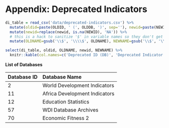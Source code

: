 # Appendix: Deprecated Indicators

```{r substitutes}
di_table = read_csv('data/deprecated-indicators.csv') %>%
  mutate(oldid=paste(OLDID, ' (', OLDDB, ')', sep=''), newid=paste(NEWID, ' (', NEWDB, ')', sep='')) %>%
  mutate(newid=replace(newid, is.na(NEWID), 'NA')) %>%
  # this is a hack to sanitize '$' in variable names so they don't get interpreted as LaTeX expressions
  mutate(OLDNAME=gsub('\\$', '\\\\$', OLDNAME), NEWNAME=gsub('\\$', '\\\\$', NEWNAME))

select(di_table, oldid, OLDNAME, newid, NEWNAME) %>%
  knitr::kable(col.names=c('Deprecated ID (DB)', 'Deprecated Indicator', 'Replacement ID (DB)', 'Replacement Indicator'), escape=TRUE, table.attr='class="striped small"')
```

**List of Databases**

| Database ID | Database Name                 |
| :---------- | :---------------------------- |
|  2          | World Development Indicators  |
| 11          | Africa Development Indicators |
| 12          | Education Statistics          |
| 57          | WDI Database Archives         |
| 70          | Economic Fitness 2            |


